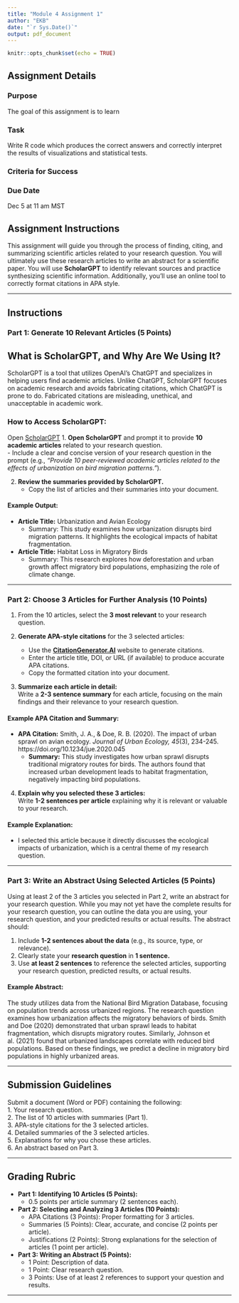 ```yaml
---
title: "Module 4 Assignment 1"
author: "EKB"
date: "`r Sys.Date()`"
output: pdf_document
---
```


```r
knitr::opts_chunk$set(echo = TRUE)
```


## Assignment Details

### Purpose

The goal of this assignment is to learn 

### Task

Write R code which produces the correct answers and correctly interpret the results of visualizations and statistical tests.

### Criteria for Success



### Due Date

Dec 5 at 11 am MST

## Assignment Instructions

This assignment will guide you through the process of finding, citing, and summarizing scientific articles related to your research question. You will ultimately use these research articles to write an abstract for a scientific paper. You will use **ScholarGPT** to identify relevant sources and practice synthesizing scientific information. Additionally, you'll use an online tool to correctly format citations in APA style.

------------------------------------------------------------------------

## Instructions  

### Part 1: Generate 10 Relevant Articles (5 Points)  

## What is ScholarGPT, and Why Are We Using It?  

ScholarGPT is a tool that utilizes OpenAI’s ChatGPT and specializes in helping users find academic articles. Unlike ChatGPT, ScholarGPT focuses on academic research and avoids fabricating citations, which ChatGPT is prone to do. Fabricated citations are misleading, unethical, and unacceptable in academic work.  

### How to Access ScholarGPT:  

Open [ScholarGPT](https://chatgpt.com/g/g-3DGi2iLag-scholargpt) 
1. **Open ScholarGPT** and prompt it to provide **10 academic articles** related to your research question.  
   - Include a clear and concise version of your research question in the prompt (e.g., *"Provide 10 peer-reviewed academic articles related to the effects of urbanization on bird migration patterns."*).  

2. **Review the summaries provided by ScholarGPT.**  
   - Copy the list of articles and their summaries into your document.  

#### Example Output:  
- **Article Title:** Urbanization and Avian Ecology  
  - Summary: This study examines how urbanization disrupts bird migration patterns. It highlights the ecological impacts of habitat fragmentation.  
- **Article Title:** Habitat Loss in Migratory Birds  
  - Summary: This research explores how deforestation and urban growth affect migratory bird populations, emphasizing the role of climate change.  

---

### Part 2: Choose 3 Articles for Further Analysis (10 Points)  

1. From the 10 articles, select the **3 most relevant** to your research question.  

2. **Generate APA-style citations** for the 3 selected articles:  
   - Use the **[CitationGenerator.AI](https://citationgenerator.ai/)** website to generate citations.  
   - Enter the article title, DOI, or URL (if available) to produce accurate APA citations.  
   - Copy the formatted citation into your document.  

3. **Summarize each article in detail:**  
   Write a **2-3 sentence summary** for each article, focusing on the main findings and their relevance to your research question.  

#### Example APA Citation and Summary:  
- **APA Citation:** Smith, J. A., & Doe, R. B. (2020). The impact of urban sprawl on avian ecology. *Journal of Urban Ecology, 45*(3), 234-245. https://doi.org/10.1234/jue.2020.045  
  - **Summary:** This study investigates how urban sprawl disrupts traditional migratory routes for birds. The authors found that increased urban development leads to habitat fragmentation, negatively impacting bird populations.  

4. **Explain why you selected these 3 articles:**  
   Write **1-2 sentences per article** explaining why it is relevant or valuable to your research.  

#### Example Explanation:  
- I selected this article because it directly discusses the ecological impacts of urbanization, which is a central theme of my research question.

---

### Part 3: Write an Abstract Using Selected Articles (5 Points)

Using at least 2 of the 3 articles you selected in Part 2, write an abstract for your research question. While you may not yet have the complete results for your research question, you can outline the data you are using, your research question, and your predicted results or actual results. The abstract should:

1. Include **1-2 sentences about the data** (e.g., its source, type, or relevance).
2. Clearly state your **research question** in **1 sentence.**
3. Use **at least 2 sentences** to reference the selected articles, supporting your research question, predicted results, or actual results.

#### Example Abstract:
The study utilizes data from the National Bird Migration Database, focusing on population trends across urbanized regions. The research question examines how urbanization affects the migratory behaviors of birds. Smith and Doe (2020) demonstrated that urban sprawl leads to habitat fragmentation, which disrupts migratory routes. Similarly, Johnson et al. (2021) found that urbanized landscapes correlate with reduced bird populations. Based on these findings, we predict a decline in migratory bird populations in highly urbanized areas.

---

## Submission Guidelines  

Submit a document (Word or PDF) containing the following:  
1. Your research question.  
2. The list of 10 articles with summaries (Part 1).  
3. APA-style citations for the 3 selected articles.  
4. Detailed summaries of the 3 selected articles.  
5. Explanations for why you chose these articles.  
6. An abstract based on Part 3.

---

## Grading Rubric  

- **Part 1: Identifying 10 Articles (5 Points):**  
  - 0.5 points per article summary (2 sentences each).  

- **Part 2: Selecting and Analyzing 3 Articles (10 Points):**  
  - APA Citations (3 Points): Proper formatting for 3 articles.  
  - Summaries (5 Points): Clear, accurate, and concise (2 points per article).  
  - Justifications (2 Points): Strong explanations for the selection of articles (1 point per article).  

- **Part 3: Writing an Abstract (5 Points):**  
  - 1 Point: Description of data.  
  - 1 Point: Clear research question.  
  - 3 Points: Use of at least 2 references to support your question and results.

---
